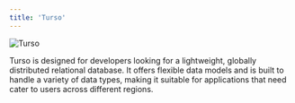 ```yaml
---
title: 'Turso'
---
```


<img src="/images/turso.png" alt="Turso" />

Turso is designed for developers looking for a lightweight, globally distributed relational database. It offers flexible data models and is built to handle a variety of data types, making it suitable for applications that need cater to users across different regions.
